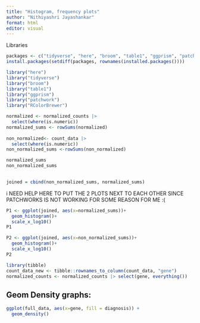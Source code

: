 ```yaml
---
title: "Histogram, frequency plots"
author: "Nithiyashri Jayashankar"
format: html
editor: visual
---
```


Libraries

```r
packages <- c("tidyverse", "here", "broom", "table1", "ggprism", "patchwork", "RColorBrewer")
install.packages(setdiff(packages, rownames(installed.packages())))

library("here")
library("tidyverse")
library("broom")
library("table1")
library("ggprism")
library("patchwork")
library("RColorBrewer")
```

```r
normalized <- normalized_counts |>
  select(where(is.numeric))
normalized_sums <- rowSums(normalized)
  
non_normalized<- count_data |> 
  select(where(is.numeric))
non_normalized_sums <-rowSums(non_normalized)

normalized_sums
non_normalized_sums
  
```

```r
joined = cbind(non_normalized_sums, normalized_sums)
```

i NEED HELP HERE TO PUT THE 2 PLOTS NEXT TO EACH OTHER SINCE PATCHWORKS IS NOT WORKING FOR SOME REASON FOR ME :(

```r
P1 <- ggplot(joined, aes(x=normalized_sums))+
  geom_histogram()+
  scale_x_log10()
P1
```

```r
P2 <- ggplot(joined, aes(x=non_normalized_sums))+
  geom_histogram()+
  scale_x_log10()
P2
```

```r
library(tibble)
count_data_new <- tibble::rownames_to_column(count_data, "gene")
normalized_counts <- normalized_counts |> select(gene, everything())

```

## Geom Density graphs:

```r
ggplot(full_data, aes(x=gene, fill = diagnosis)) +
  geom_density()
```
